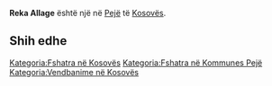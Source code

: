 {{Fshat në 
 | Emri                = Reka Allage
 | EmriAlt                = 
 | NAME_SHORT_FORM=      
 | NAME_GENERIC=      
 | NAME_SORT_NAME_RO=      REKAALLAGE
 | FULL_NAME_RO = Reka Allage
 | FULL_NAME_ND_RO=Reka Allage
 | SORT_NAME_RG=REKAALLAGE
 | FULL_NAME_RG=Reka Allage
 | FULL_NAME_ND_RG=Reka Allage
 | SRP_NAME_SHORT_FORM=      
 | SRP_NAME_GENERIC=      
 | SRP_NAME_SORT_NAME_RO=      
 | SRP_FULL_NAME_RO = 
 | SRP_FULL_NAME_ND_RO=
 | SRP_SORT_NAME_RG=
 | SRP_FULL_NAME_RG=
 | SRP_FULL_NAME_ND_RG=
 | Emri (Rasa dhanore) = 
 | Figura              = 
 | Shteti              = Kosovo
 | Komuna              = Pejë
 | Kodi postar         = 
 | Sipërfaqja          = 

 | Popullsia           = 

 | Regj. i popullsisë  = 
 | Dend. e popullsisë  = 
 | Faqja zyrtare       = 
 <!--- Koordinatat ----> 
 | Gjerësia            = 42.728333
 | Gjatësia            = 20.159444
 | Lartësia            = 
}}
'''Reka Allage''' është një [[]] në [[Pejë]] të [[Kosovës]].

<!-- == Gjeografia == -->
<!-- == Historia == -->
<!-- == Demografia == -->
== Shih edhe ==
{{Komuna Pejë}}
{{Kosovo-Administrata-Cung}}

[[Kategoria:Fshatra në Kosovës]]
[[Kategoria:Fshatra në Kommunes Pejë]]
[[Kategoria:Vendbanime në Kosovës]]